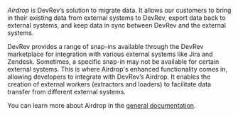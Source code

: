 _Airdrop_ is DevRev’s solution to migrate data. It allows our customers to bring in their existing
data from external systems to DevRev, export data back to external systems, and keep data in sync
between DevRev and the external systems.

DevRev provides a range of snap-ins available through the DevRev marketplace for integration with various external systems like Jira and Zendesk. Sometimes, a specific snap-in may not be available for certain external systems. This is where Airdrop's enhanced functionality comes in, allowing developers to integrate with DevRev’s Airdrop. It enables the creation of external workers (extractors and loaders) to facilitate data transfer from different external systems.

You can learn more about Airdrop in the [general documentation](https://docs.devrev.ai/import#airdrop-features).
